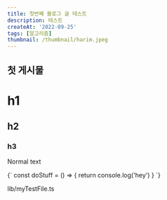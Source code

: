 ```yaml
---
title: 첫번째 블로그 글 테스트
description: 테스트
createAt: '2022-09-25'
tags: [알고리즘]
thumbnail: /thumbnail/harim.jpeg
---
```


## 첫 게시물

# h1

## h2

### h3

Normal text

<CodeBlock>
  {`
    const doStuff = () => {
      return console.log('hey')
    }
  `}
</CodeBlock>

<CodeSnippetHeader>lib/myTestFile.ts</CodeSnippetHeader>
